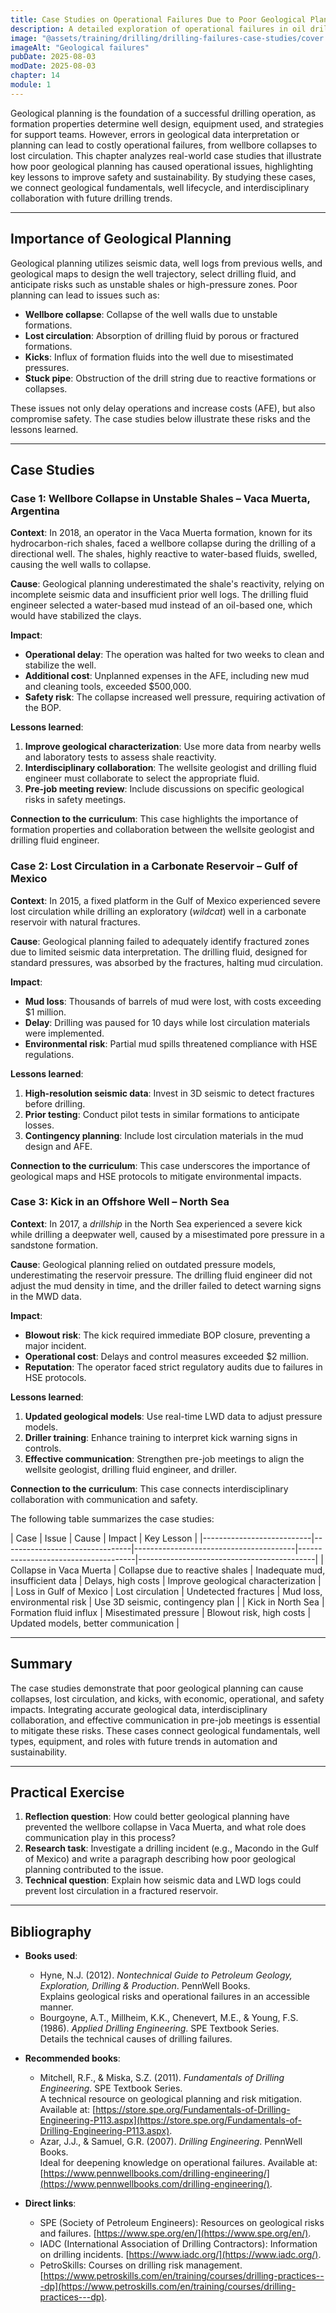 ```yaml
---
title: Case Studies on Operational Failures Due to Poor Geological Planning
description: A detailed exploration of operational failures in oil drilling caused by deficient geological planning, with real-world examples such as wellbore collapses due to unstable shales. This chapter connects geological fundamentals, equipment, and roles with lessons learned to improve planning and execution.
image: "@assets/training/drilling/drilling-failures-case-studies/cover.jpg"
imageAlt: "Geological failures"
pubDate: 2025-08-03
modDate: 2025-08-03
chapter: 14
module: 1
---
```


Geological planning is the foundation of a successful drilling operation, as formation properties determine well design, equipment used, and strategies for support teams. However, errors in geological data interpretation or planning can lead to costly operational failures, from wellbore collapses to lost circulation. This chapter analyzes real-world case studies that illustrate how poor geological planning has caused operational issues, highlighting key lessons to improve safety and sustainability. By studying these cases, we connect geological fundamentals, well lifecycle, and interdisciplinary collaboration with future drilling trends.

---

## Importance of Geological Planning

Geological planning utilizes seismic data, well logs from previous wells, and geological maps to design the well trajectory, select drilling fluid, and anticipate risks such as unstable shales or high-pressure zones. Poor planning can lead to issues such as:

- **Wellbore collapse**: Collapse of the well walls due to unstable formations.
- **Lost circulation**: Absorption of drilling fluid by porous or fractured formations.
- **Kicks**: Influx of formation fluids into the well due to misestimated pressures.
- **Stuck pipe**: Obstruction of the drill string due to reactive formations or collapses.

These issues not only delay operations and increase costs (AFE), but also compromise safety. The case studies below illustrate these risks and the lessons learned.

---

## Case Studies

### Case 1: Wellbore Collapse in Unstable Shales – Vaca Muerta, Argentina

**Context**: In 2018, an operator in the Vaca Muerta formation, known for its hydrocarbon-rich shales, faced a wellbore collapse during the drilling of a directional well. The shales, highly reactive to water-based fluids, swelled, causing the well walls to collapse.

**Cause**: Geological planning underestimated the shale's reactivity, relying on incomplete seismic data and insufficient prior well logs. The drilling fluid engineer selected a water-based mud instead of an oil-based one, which would have stabilized the clays.

**Impact**:

- **Operational delay**: The operation was halted for two weeks to clean and stabilize the well.
- **Additional cost**: Unplanned expenses in the AFE, including new mud and cleaning tools, exceeded $500,000.
- **Safety risk**: The collapse increased well pressure, requiring activation of the BOP.

**Lessons learned**:

1. **Improve geological characterization**: Use more data from nearby wells and laboratory tests to assess shale reactivity.
2. **Interdisciplinary collaboration**: The wellsite geologist and drilling fluid engineer must collaborate to select the appropriate fluid.
3. **Pre-job meeting review**: Include discussions on specific geological risks in safety meetings.

**Connection to the curriculum**: This case highlights the importance of formation properties and collaboration between the wellsite geologist and drilling fluid engineer.

### Case 2: Lost Circulation in a Carbonate Reservoir – Gulf of Mexico

**Context**: In 2015, a fixed platform in the Gulf of Mexico experienced severe lost circulation while drilling an exploratory (*wildcat*) well in a carbonate reservoir with natural fractures.

**Cause**: Geological planning failed to adequately identify fractured zones due to limited seismic data interpretation. The drilling fluid, designed for standard pressures, was absorbed by the fractures, halting mud circulation.

**Impact**:

- **Mud loss**: Thousands of barrels of mud were lost, with costs exceeding $1 million.
- **Delay**: Drilling was paused for 10 days while lost circulation materials were implemented.
- **Environmental risk**: Partial mud spills threatened compliance with HSE regulations.

**Lessons learned**:

1. **High-resolution seismic data**: Invest in 3D seismic to detect fractures before drilling.
2. **Prior testing**: Conduct pilot tests in similar formations to anticipate losses.
3. **Contingency planning**: Include lost circulation materials in the mud design and AFE.

**Connection to the curriculum**: This case underscores the importance of geological maps and HSE protocols to mitigate environmental impacts.

### Case 3: Kick in an Offshore Well – North Sea

**Context**: In 2017, a *drillship* in the North Sea experienced a severe kick while drilling a deepwater well, caused by a misestimated pore pressure in a sandstone formation.

**Cause**: Geological planning relied on outdated pressure models, underestimating the reservoir pressure. The drilling fluid engineer did not adjust the mud density in time, and the driller failed to detect warning signs in the MWD data.

**Impact**:

- **Blowout risk**: The kick required immediate BOP closure, preventing a major incident.
- **Operational cost**: Delays and control measures exceeded $2 million.
- **Reputation**: The operator faced strict regulatory audits due to failures in HSE protocols.

**Lessons learned**:

1. **Updated geological models**: Use real-time LWD data to adjust pressure models.
2. **Driller training**: Enhance training to interpret kick warning signs in controls.
3. **Effective communication**: Strengthen pre-job meetings to align the wellsite geologist, drilling fluid engineer, and driller.

**Connection to the curriculum**: This case connects interdisciplinary collaboration with communication and safety.

The following table summarizes the case studies:

<div class="table-wrapper">
| Case                  | Issue                      | Cause                              | Impact                          | Key Lesson                             |
|---------------------------|--------------------------------|----------------------------------------|-------------------------------------|--------------------------------------------|
| Collapse in Vaca Muerta     | Collapse due to reactive shales | Inadequate mud, insufficient data     | Delays, high costs                  | Improve geological characterization        |
| Loss in Gulf of Mexico      | Lost circulation               | Undetected fractures                  | Mud loss, environmental risk        | Use 3D seismic, contingency plan           |
| Kick in North Sea           | Formation fluid influx         | Misestimated pressure                 | Blowout risk, high costs            | Updated models, better communication       |
</div>

---

## Summary

The case studies demonstrate that poor geological planning can cause collapses, lost circulation, and kicks, with economic, operational, and safety impacts. Integrating accurate geological data, interdisciplinary collaboration, and effective communication in pre-job meetings is essential to mitigate these risks. These cases connect geological fundamentals, well types, equipment, and roles with future trends in automation and sustainability.

---

## Practical Exercise

1. **Reflection question**: How could better geological planning have prevented the wellbore collapse in Vaca Muerta, and what role does communication play in this process?
2. **Research task**: Investigate a drilling incident (e.g., Macondo in the Gulf of Mexico) and write a paragraph describing how poor geological planning contributed to the issue.
3. **Technical question**: Explain how seismic data and LWD logs could prevent lost circulation in a fractured reservoir.

---

## Bibliography

- **Books used**:
  - Hyne, N.J. (2012). *Nontechnical Guide to Petroleum Geology, Exploration, Drilling & Production*. PennWell Books.  
    Explains geological risks and operational failures in an accessible manner.
  - Bourgoyne, A.T., Millheim, K.K., Chenevert, M.E., & Young, F.S. (1986). *Applied Drilling Engineering*. SPE Textbook Series.  
    Details the technical causes of drilling failures.

- **Recommended books**:
  - Mitchell, R.F., & Miska, S.Z. (2011). *Fundamentals of Drilling Engineering*. SPE Textbook Series.  
    A technical resource on geological planning and risk mitigation. Available at: [https://store.spe.org/Fundamentals-of-Drilling-Engineering-P113.aspx](https://store.spe.org/Fundamentals-of-Drilling-Engineering-P113.aspx).
  - Azar, J.J., & Samuel, G.R. (2007). *Drilling Engineering*. PennWell Books.  
    Ideal for deepening knowledge on operational failures. Available at: [https://www.pennwellbooks.com/drilling-engineering/](https://www.pennwellbooks.com/drilling-engineering/).

- **Direct links**:
  - SPE (Society of Petroleum Engineers): Resources on geological risks and failures. [https://www.spe.org/en/](https://www.spe.org/en/).
  - IADC (International Association of Drilling Contractors): Information on drilling incidents. [https://www.iadc.org/](https://www.iadc.org/).
  - PetroSkills: Courses on drilling risk management. [https://www.petroskills.com/en/training/courses/drilling-practices---dp](https://www.petroskills.com/en/training/courses/drilling-practices---dp).
